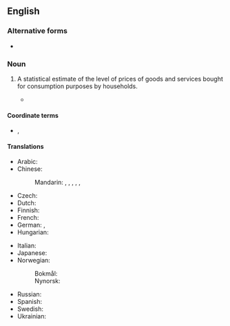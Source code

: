 ==English==
{{wikipedia}}

===Alternative forms===
* {{l|en|CPI}} {{q|abbreviation}}

===Noun===
{{en-noun|?}}

# {{lb|en|economics}} A statistical estimate of the level of prices of goods and services bought for consumption purposes by households.
#* {{quote-web|en|url=https://www.theguardian.com/business/2022/may/11/us-inflation-consumer-price-index-figures|title=US inflation rate slows but remains close to 40-year high|author=Dominic Rushe|date=2022-05-11|work=The Guardian|passage=The latest '''consumer price index''' (CPI) figures—which measure a broad range of goods and services—showed prices rising by a monthly rate of 0.3% in April, down from 1.2% in March, the first fall since August 2021.}}

====Coordinate terms====
* {{sense|statistical estimate}} {{l|en|producer price index}}, {{l|en|Retail Price Index}}

====Translations====
{{trans-top|statistical estimate of the level of prices}}
* Arabic: {{t-needed|ar}}
* Chinese:
*: Mandarin: {{t|cmn|消費者物價指數|sc=Hani}}, {{t|cmn|消费者物价指数|tr=xiāofèizhě wùjià zhǐshù|sc=Hani}}, {{t+|cmn|消費價格指數|sc=Hani}}, {{t+|cmn|消费价格指数|tr=xiāofèi jiàgé zhǐshù|sc=Hani}}, {{t+|cmn|居民消費價格指數|sc=Hani}}, {{t+|cmn|居民消费价格指数|tr=jūmín xiāofèi jiàgé zhǐshù|sc=Hani}}
* Czech: {{t|cs|index spotřebitelských cen|m}}
* Dutch: {{t+|nl|consumentenprijsindex|m}}
* Finnish: {{t+|fi|kuluttajahintaindeksi}}
* French: {{t|fr|indice des prix à la consommation|m}}
* German: {{t|de|Lebenshaltungskostenindex|m}}, {{t+|de|Verbraucherpreisindex|m}}
* Hungarian: {{t+|hu|fogyasztói árindex}}
{{trans-mid}}
* Italian: {{t|it|indice prezzi al consumo}}
* Japanese: {{t|ja|消費者物価指数|tr=しょうひしゃぶっかしすう, shōhisha bukka shisū}}
* Norwegian:
*: Bokmål: {{t|nb|konsumprisindeks|m}}
*: Nynorsk: {{t|nn|konsumprisindeks|m}}
* Russian: {{t|ru|и́ндекс потреби́тельских цен|m}}
* Spanish: {{t|es|índice de precios al consumo|m}}
* Swedish: {{t+|sv|konsumentprisindex|n}}
* Ukrainian: {{t|uk|і́ндекс спожи́вчих цін|m}}
{{trans-bottom}}